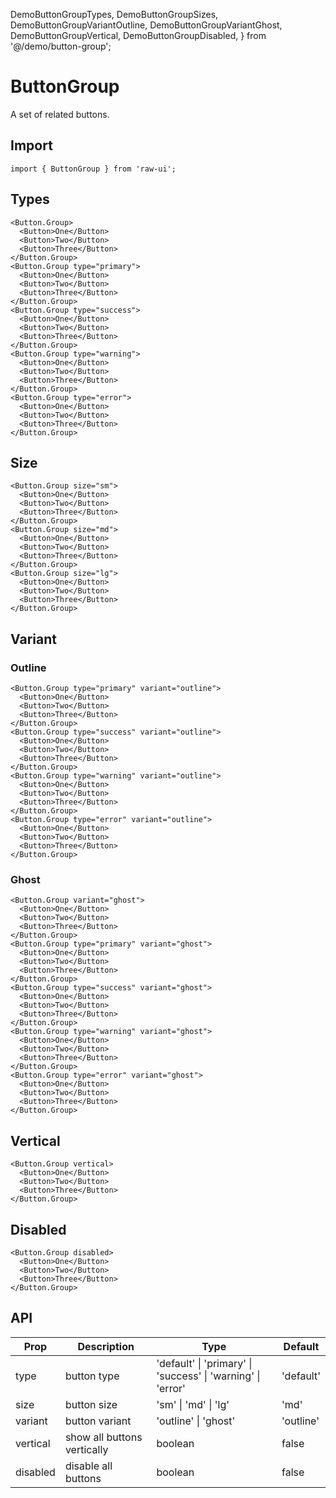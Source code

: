   DemoButtonGroupTypes,
  DemoButtonGroupSizes,
  DemoButtonGroupVariantOutline,
  DemoButtonGroupVariantGhost,
  DemoButtonGroupVertical,
  DemoButtonGroupDisabled,
} from '@/demo/button-group';

# ButtonGroup

A set of related buttons.

## Import

```tsx
import { ButtonGroup } from 'raw-ui';
```

## Types

<DemoButtonGroupTypes />

```tsx
<Button.Group>
  <Button>One</Button>
  <Button>Two</Button>
  <Button>Three</Button>
</Button.Group>
<Button.Group type="primary">
  <Button>One</Button>
  <Button>Two</Button>
  <Button>Three</Button>
</Button.Group>
<Button.Group type="success">
  <Button>One</Button>
  <Button>Two</Button>
  <Button>Three</Button>
</Button.Group>
<Button.Group type="warning">
  <Button>One</Button>
  <Button>Two</Button>
  <Button>Three</Button>
</Button.Group>
<Button.Group type="error">
  <Button>One</Button>
  <Button>Two</Button>
  <Button>Three</Button>
</Button.Group>
```

## Size

<DemoButtonGroupSizes />

```tsx
<Button.Group size="sm">
  <Button>One</Button>
  <Button>Two</Button>
  <Button>Three</Button>
</Button.Group>
<Button.Group size="md">
  <Button>One</Button>
  <Button>Two</Button>
  <Button>Three</Button>
</Button.Group>
<Button.Group size="lg">
  <Button>One</Button>
  <Button>Two</Button>
  <Button>Three</Button>
</Button.Group>
```

## Variant

### Outline

<DemoButtonGroupVariantOutline />

```tsx
<Button.Group type="primary" variant="outline">
  <Button>One</Button>
  <Button>Two</Button>
  <Button>Three</Button>
</Button.Group>
<Button.Group type="success" variant="outline">
  <Button>One</Button>
  <Button>Two</Button>
  <Button>Three</Button>
</Button.Group>
<Button.Group type="warning" variant="outline">
  <Button>One</Button>
  <Button>Two</Button>
  <Button>Three</Button>
</Button.Group>
<Button.Group type="error" variant="outline">
  <Button>One</Button>
  <Button>Two</Button>
  <Button>Three</Button>
</Button.Group>
```

### Ghost

<DemoButtonGroupVariantGhost />

```tsx
<Button.Group variant="ghost">
  <Button>One</Button>
  <Button>Two</Button>
  <Button>Three</Button>
</Button.Group>
<Button.Group type="primary" variant="ghost">
  <Button>One</Button>
  <Button>Two</Button>
  <Button>Three</Button>
</Button.Group>
<Button.Group type="success" variant="ghost">
  <Button>One</Button>
  <Button>Two</Button>
  <Button>Three</Button>
</Button.Group>
<Button.Group type="warning" variant="ghost">
  <Button>One</Button>
  <Button>Two</Button>
  <Button>Three</Button>
</Button.Group>
<Button.Group type="error" variant="ghost">
  <Button>One</Button>
  <Button>Two</Button>
  <Button>Three</Button>
</Button.Group>
```

## Vertical

<DemoButtonGroupVertical />

```tsx
<Button.Group vertical>
  <Button>One</Button>
  <Button>Two</Button>
  <Button>Three</Button>
</Button.Group>
```

## Disabled

<DemoButtonGroupDisabled />

```tsx
<Button.Group disabled>
  <Button>One</Button>
  <Button>Two</Button>
  <Button>Three</Button>
</Button.Group>
```

## API

| Prop     | Description                 | Type                                                        | Default   |
| -------- | --------------------------- | ----------------------------------------------------------- | --------- |
| type     | button type                 | 'default' \| 'primary' \| 'success' \| 'warning' \| 'error' | 'default' |
| size     | button size                 | 'sm' \| 'md' \| 'lg'                                        | 'md'      |
| variant  | button variant              | 'outline' \| 'ghost'                                        | 'outline' |
| vertical | show all buttons vertically | boolean                                                     | false     |
| disabled | disable all buttons         | boolean                                                     | false     |
